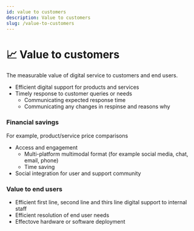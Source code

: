```yaml
---
id: value to customers
description: Value to customers
slug: /value-to-customers
---
```


# 📈 Value to customers


The measurable value of digital service to customers and end users. 

- Efficient digital support for products and services
- Timely response to customer queries or needs
    - Communicating expected response time
    - Communicating any changes in respinse and reasons why


### Financial savings
For example, product/service price comparisons

- Access and engagement 
    - Multi-platform multimodal format (for example social media, chat, email, phone)
    - Time saving
- Social integration for user and support community

### Value to end users
- Efficient first line, second line and thirs line digital support to internal staff
- Efficient resolution of end user needs
- Effectove hardware or software deployment